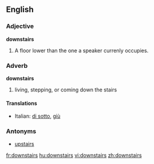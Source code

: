 ==English==

===Adjective===
'''downstairs'''
#A floor lower than the one a speaker currenly occupies.

===Adverb===
'''downstairs'''
# living, stepping, or coming down the stairs

====Translations====
{{top}}
*Italian: [[di sotto]], [[giù]]
{{mid}}
{{bottom}}

===Antonyms===
*[[upstairs]]

[[fr:downstairs]]
[[hu:downstairs]]
[[vi:downstairs]]
[[zh:downstairs]]